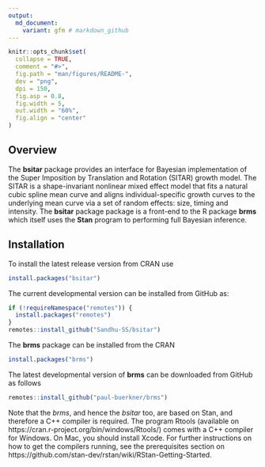 ```yaml
---
output:
  md_document:
    variant: gfm # markdown_github
---
```



```r
knitr::opts_chunk$set(
  collapse = TRUE,
  comment = "#>",
  fig.path = "man/figures/README-",
  dev = "png",
  dpi = 150,
  fig.asp = 0.8,
  fig.width = 5,
  out.width = "60%",
  fig.align = "center"
)
```


## Overview

The **bsitar** package provides an interface for Bayesian implementation of the
Super Imposition by Translation and Rotation (SITAR) growth model. The SITAR is
a shape-invariant nonlinear mixed effect model that fits a natural cubic spline
mean curve and aligns individual-specific growth curves to the underlying mean
curve via a set of random effects: size, timing and intensity. The
**bsitar** package package is a front-end to the R package **brms** which itself uses the **Stan** program to performing full Bayesian inference.


## Installation

To install the latest release version from CRAN use

```r
install.packages("bsitar")
```

The current developmental version can be installed from GitHub as:

```r
if (!requireNamespace("remotes")) {
  install.packages("remotes")
}
remotes::install_github("Sandhu-SS/bsitar")
```

The **brms** package can be installed from the CRAN 

```r
install.packages("brms")
```

The latest developmental version of **brms** can be downloaded from GitHub as follows

```r
remotes::install_github("paul-buerkner/brms")
```


Note that the *brms*, and hence the *bsitar* too, are based on Stan, and therefore a C++ compiler is required. The program Rtools
(available on https://cran.r-project.org/bin/windows/Rtools/) comes with a C++
compiler for Windows. On Mac, you should install Xcode. For further instructions
on how to get the compilers running, see the prerequisites section on
https://github.com/stan-dev/rstan/wiki/RStan-Getting-Started.

